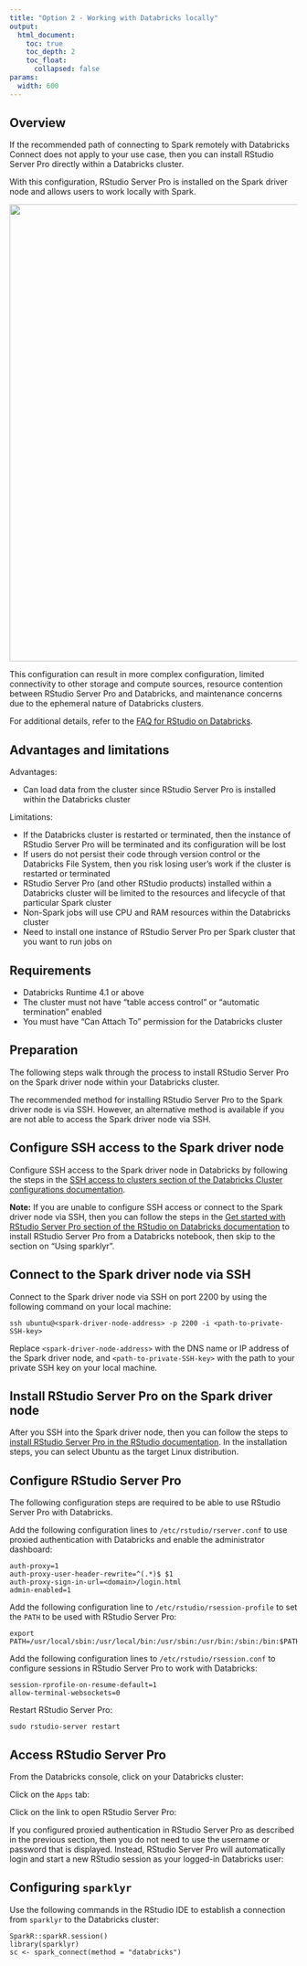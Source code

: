 ```yaml
---
title: "Option 2 - Working with Databricks locally"
output:
  html_document:
    toc: true
    toc_depth: 2
    toc_float:
      collapsed: false
params:
  width: 600
---
```


## Overview

If the recommended path of connecting to Spark remotely with Databricks Connect
does not apply to your use case, then you can install RStudio Server Pro
directly within a Databricks cluster.

With this configuration, RStudio Server Pro is installed on the Spark driver
node and allows users to work locally with Spark.

<img src="/images/deployment/databricks/rstudio-databricks-local.png" width='800px' align='center'/>

This configuration can result in more complex configuration, limited
connectivity to other storage and compute sources, resource contention between
RStudio Server Pro and Databricks, and maintenance concerns due to the ephemeral
nature of Databricks clusters.

For additional details, refer to the
  [FAQ for RStudio on Databricks](https://docs.databricks.com/spark/latest/sparkr/rstudio.html#frequently-asked-questions-faq).

## Advantages and limitations

Advantages:

- Can load data from the cluster since RStudio Server Pro is installed within
  the Databricks cluster

Limitations:

- If the Databricks cluster is restarted or terminated, then the instance of
  RStudio Server Pro will be terminated and its configuration will be lost
- If users do not persist their code through version control or the Databricks
  File System, then you risk losing user's work if the cluster is restarted or
  terminated
- RStudio Server Pro (and other RStudio products) installed within a Databricks
  cluster will be limited to the resources and lifecycle of that particular
  Spark cluster
- Non-Spark jobs will use CPU and RAM resources within the Databricks cluster
- Need to install one instance of RStudio Server Pro per Spark cluster that you
  want to run jobs on

## Requirements

- Databricks Runtime 4.1 or above
- The cluster must not have "table access control" or "automatic termination" enabled
- You must have "Can Attach To" permission for the Databricks cluster

## Preparation

The following steps walk through the process to install RStudio Server Pro
on the Spark driver node within your Databricks cluster.

The recommended method for installing RStudio Server Pro to the Spark driver
node is via SSH. However, an alternative method is available if you are not able
to access the Spark driver node via SSH.

## Configure SSH access to the Spark driver node

Configure SSH access to the Spark driver node in Databricks by following the
steps in the [SSH access to clusters section of the Databricks Cluster
configurations
documentation](https://docs.databricks.com/clusters/configure.html#ssh-access-to-clusters).

**Note:** If you are unable to configure SSH access or connect to the Spark
driver node via SSH, then you can follow the steps in the [Get started with
RStudio Server Pro section of the RStudio on Databricks
documentation](https://docs.databricks.com/spark/latest/sparkr/rstudio.html#get-started-with-rstudio-server-pro)
to install RStudio Server Pro from a Databricks notebook, then skip to the
section on "Using sparklyr".

## Connect to the Spark driver node via SSH

Connect to the Spark driver node via SSH on port 2200 by using the following
command on your local machine:

```
ssh ubuntu@<spark-driver-node-address> -p 2200 -i <path-to-private-SSH-key>
```

Replace `<spark-driver-node-address>` with the DNS name or IP address of the
Spark driver node, and `<path-to-private-SSH-key>` with the path to your private
SSH key on your local machine.

## Install RStudio Server Pro on the Spark driver node

After you SSH into the Spark driver node, then you can follow the steps to
[install RStudio Server Pro in the RStudio documentation](https://docs.rstudio.com/rsp/installation/).
In the installation steps, you can select Ubuntu as the target Linux
distribution.

## Configure RStudio Server Pro

The following configuration steps are required to be able to use RStudio Server
Pro with Databricks.

Add the following configuration lines to `/etc/rstudio/rserver.conf` to use
proxied authentication with Databricks and enable the administrator dashboard:

```
auth-proxy=1
auth-proxy-user-header-rewrite=^(.*)$ $1
auth-proxy-sign-in-url=<domain>/login.html
admin-enabled=1
```

Add the following configuration line to `/etc/rstudio/rsession-profile` to set
the `PATH` to be used with RStudio Server Pro:

```
export PATH=/usr/local/sbin:/usr/local/bin:/usr/sbin:/usr/bin:/sbin:/bin:$PATH
```

Add the following configuration lines to `/etc/rstudio/rsession.conf` to
configure sessions in RStudio Server Pro to work with Databricks:

```
session-rprofile-on-resume-default=1
allow-terminal-websockets=0
```

Restart RStudio Server Pro:

```
sudo rstudio-server restart
```

## Access RStudio Server Pro

From the Databricks console, click on your Databricks cluster:

Click on the `Apps` tab:

Click on the link to open RStudio Server Pro:

If you configured proxied authentication in RStudio Server Pro as described in
the previous section, then you do not need to use the username or password that
is displayed. Instead, RStudio Server Pro will automatically login and start a
new RStudio session as your logged-in Databricks user:

## Configuring `sparklyr`

Use the following commands in the RStudio IDE to establish a connection from
`sparklyr` to the Databricks cluster:

```
SparkR::sparkR.session()
library(sparklyr)
sc <- spark_connect(method = "databricks")
```
